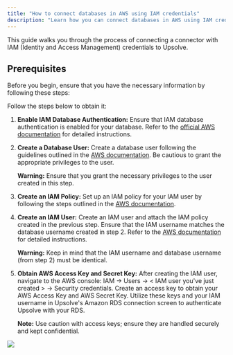 ```yaml
---
title: "How to connect databases in AWS using IAM credentials"
description: "Learn how you can connect databases in AWS using IAM credentials"
---
```


This guide walks you through the process of connecting a connector with IAM (Identity and Access Management) credentials to Upsolve.

## Prerequisites

Before you begin, ensure that you have the necessary information by following these steps:

Follow the steps below to obtain it:

1. **Enable IAM Database Authentication:**
   Ensure that IAM database authentication is enabled for your database. Refer to the [official AWS documentation](https://docs.aws.amazon.com/AmazonRDS/latest/UserGuide/UsingWithRDS.IAMDBAuth.Enabling.html) for detailed instructions.

2. **Create a Database User:**
   Create a database user following the guidelines outlined in the [AWS documentation](https://docs.aws.amazon.com/AmazonRDS/latest/UserGuide/UsingWithRDS.IAMDBAuth.DBAccounts.html). Be cautious to grant the appropriate privileges to the user.

   **Warning:** Ensure that you grant the necessary privileges to the user created in this step.

3. **Create an IAM Policy:**
   Set up an IAM policy for your IAM user by following the steps outlined in the [AWS documentation](https://docs.aws.amazon.com/AmazonRDS/latest/UserGuide/UsingWithRDS.IAMDBAuth.IAMPolicy.html).

4. **Create an IAM User:**
   Create an IAM user and attach the IAM policy created in the previous step. Ensure that the IAM username matches the database username created in step 2. Refer to the [AWS documentation](https://docs.aws.amazon.com/IAM/latest/UserGuide/id_users_create.html) for detailed instructions.

   **Warning:** Keep in mind that the IAM username and database username (from step 2) must be identical.

5. **Obtain AWS Access Key and Secret Key:**
   After creating the IAM user, navigate to the AWS console: IAM -> Users -> < IAM user you've just created > -> Security credentials. Create an access key to obtain your AWS Access Key and AWS Secret Key. Utilize these keys and your IAM username in Upsolve's Amazon RDS connection screen to authenticate Upsolve with your RDS.

   **Note:** Use caution with access keys; ensure they are handled securely and kept confidential.

<Frame>
  <img
    src="/images/how-to-guides/upsolve-iam.png"
    style={{ borderRadius: "0.5rem" }}
  />
</Frame>
